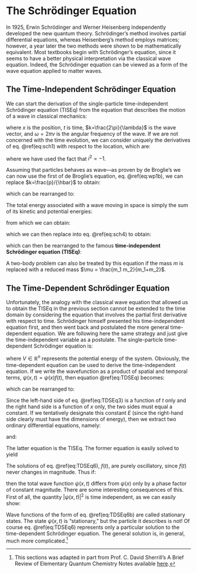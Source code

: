 # The Schrödinger Equation {#Schrodinger}

In 1925, Erwin Schrödinger and Werner Heisenberg independently developed the new quantum theory. Schrödinger's method involves partial differential equations, whereas Heisenberg's method employs matrices; however, a year later the two methods were shown to be mathematically equivalent. Most textbooks begin with Schrödinger's equation, since it seems to have a better physical interpretation via the classical wave equation. Indeed, the Schrödinger equation can be viewed as a form of the wave equation applied to matter waves.

## The Time-Independent Schrödinger Equation

We can start the derivation of the single-particle time-independent Schrödinger equation (TISEq) from the equation that describes the motion of a wave in classical mechanics:

\begin{equation}
\psi(x,t)=\exp[i(kx-\omega t)],
(\#eq:sch1)
\end{equation}

where $x$ is the position, $t$ is time, $k=\frac{2\pi}{\lambda}$ is the wave vector, and $\omega=2\pi\nu$ is the angular frequency of the wave. If we are not concerned with the time evolution, we can consider uniquely the derivatives of eq. \@ref(eq:sch1) with respect to the location, which are:

\begin{equation}
\begin{aligned}
\frac{\partial \psi}{\partial x} &=ik\exp[i(kx-\omega t)] = ik\psi, \\
\frac{\partial^2 \psi}{\partial x^2} &=i^2k^2\exp[i(kx-\omega t)] = -k^2\psi,
\end{aligned}
(\#eq:sch2)
\end{equation}

where we have used the fact that $i^2=-1$. 

Assuming that particles behaves as wave—as proven by de Broglie's we can now use the first of de Broglie's equation, eq. \@ref(eq:wp1b), we can replace $k=\frac{p}/{\hbar}$ to obtain:

\begin{equation}
\frac{\partial^2 \psi}{\partial x^2} = -\frac{p^2\psi}{\hbar^2},
(\#eq:sch3)
\end{equation}

which can be rearranged to:

\begin{equation}
p^2 \psi = -\hbar^2 \frac{\partial^2 \psi}{\partial x^2}.
(\#eq:sch4)
\end{equation}

The total energy associated with a wave moving in space is simply the sum of its kinetic and potential energies:

\begin{equation}
E = \frac {p^{2}}{2m} + V(x),
(\#eq:sch5)
\end{equation}

from which we can obtain:

\begin{equation}
p^2 = 2m[E - V(x)],
(\#eq:sch6)
\end{equation}

which we can then replace into eq. \@ref(eq:sch4) to obtain:

\begin{equation}
2m[E-V(x)]\psi = - \hbar^2 \frac{\partial^2 \psi}{\partial x^2},
(\#eq:sch7)
\end{equation}

which can then be rearranged to the famous **time-independent Schrödinger equation (TISEq)**:

\begin{equation}
- \frac{\hbar^2}{2m} \frac{\partial^2 \psi}{\partial x^2} + V(x) \psi = E\psi,
(\#eq:TISEq)
\end{equation}

A two-body problem can also be treated by this equation if the mass $m$ is replaced with a reduced mass $\mu = \frac{m_1 m_2}{m_1+m_2}$.


## The Time-Dependent Schrödinger Equation

Unfortunately, the analogy with the classical wave equation that allowed us to obtain the TISEq in the previous section cannot be extended to the time domain by considering the equation that involves the partial first derivative with respect to time. Schrödinger himself presented his time-independent equation first, and then went back and postulated the more general time-dependent equation. We are following here the same strategy and just give the time-independent variable as a postulate. The single-particle time-dependent Schrödinger equation is:

\begin{equation}
i\hbar\frac{\partial \psi(x,t)}{\partial t}=-\frac{\hbar^2}{2m} \frac{\partial^2 \psi(x,t)}{\partial x^2}+V(x)\psi(x,t)
(\#eq:TDSEq)
\end{equation}

where $V \in \mathbb{R}^{n}$ represents the potential energy of the system.
Obviously, the time-dependent equation can be used to derive the time-independent equation. If we write the wavefunction as a product of spatial and temporal terms,  $\psi(x, t) = \psi(x) f(t)$, then equation \@ref(eq:TDSEq) becomes: 

\begin{equation}
\psi(x) i \hbar \frac{df(t)}{dt} = f(t) \left[-\frac{\hbar^2}{2m} \frac{\partial^2}{\partial x^2} + V(x) \right] \psi(x),
(\#eq:TDSEq2)
\end{equation}

which can be rearranged to:

\begin{equation}
\frac{i \hbar}{f(t)} \frac{df(t)}{dt} = \frac{1}{\psi(x)} \left[-\frac{\hbar^2}{2m} \frac{\partial^2}{\partial x^2} + V(x) \right] \psi(x).
(\#eq:TDSEq3)
\end{equation}

Since the left-hand side of eq. \@ref(eq:TDSEq3) is a function of $t$ only and the right hand side is a function of $x$ only, the two sides must equal a constant. If we tentatively designate this constant $E$ (since the right-hand side clearly must have the dimensions of energy), then we extract two ordinary differential equations, namely:

\begin{equation}
\frac{1}{f(t)} \frac{df(t)}{dt} = - \frac{i E}{\hbar}
(\#eq:TDSEq4)
\end{equation}

and:
\begin{equation}
-\frac{\hbar^2}{2m} \frac{\partial^2\psi(x)}{\partial x^2} + V(x) \psi(x) =
E \psi(x).
(\#eq:TDSEq5)
\end{equation}

The latter equation is the TISEq. The former equation is easily solved to yield 

\begin{equation}
f(t) = e^{-iEt / \hbar}
(\#eq:TDSEq6)
\end{equation}

The solutions of eq. \@ref(eq:TDSEq6), $f(t)$, are purely oscillatory, since $f(t)$ never changes in magnitude. Thus if:

\begin{equation}
\psi(x, t) = \psi(x) \exp\left(\frac{-iEt}{\hbar}\right),
(\#eq:TDSEq6b)
\end{equation}

then the total wave function  $\psi(x, t)$ differs from $\psi(x)$ only by a phase factor of constant magnitude. There are some interesting consequences of this. First of all, the quantity  $\vert \psi(x, t) \vert^2$ is time independent, as we can easily show: 

\begin{equation}
\vert \psi(x, t) \vert^2 = \psi^{*}(x, t) \psi(x, t)=
\exp\left(\frac{iEt}{\hbar}\right)\exp\left(\frac{-iEt}{\hbar}\right)=
\psi^{*}(x) \psi(x).
(\#eq:TDSEq7)
\end{equation}

Wave functions of the form of eq. \@ref(eq:TDSEq6b) are called stationary states. The state  $\psi(x, t)$ is "stationary," but the particle it describes is not!
Of course eq. \@ref(eq:TDSEq6) represents only a particular solution to the time-dependent Schrödinger equation. The general solution is, in general, much more complicated.^[This sections was adapted in part from Prof. C. David Sherrill's A Brief Review of Elementary Quantum Chemistry Notes available [here](http://vergil.chemistry.gatech.edu/notes/quantrev/node1.html).]

\begin{equation}
\psi({\bf r}, t) = \sum_i c_i e^{-iE_it / \hbar} \psi_i({\bf r})
\end{equation}
